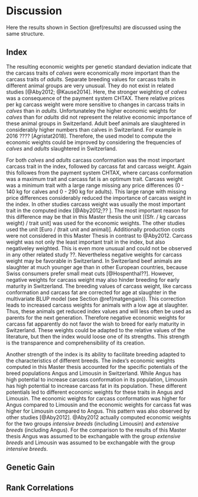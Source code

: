 # Discussion {#discussion}

Here the results shown in Section \@ref(results) are discussed using the same structure.


## Index {#indexdiscussion}

The resulting economic weights per genetic standard deviation indicate that the carcass traits of *calves* were economically more important than the carcass traits of *adults*.
Separate breeding values for carcass traits in different animal groups are very unusual.
They do not exist in related studies [@Aby2012; @Kause2014].
Here, the stronger weighting of *calves* was a consequence of the payment system CHTAX.
There relative prices per kg carcass weight were more sensitive to changes in carcass traits in *calves* than in *adults*.
Unfortunateley the higher economic weights for *calves* than for *adults* did not represent the relative economic importance of these animal groups in Switzerland.
Adult beef animals are slaughtered in considerably higher numbers than calves in Switzerland.
For example in 2016 ???? [Agristat2018].
Therefore, the used model to compute the economic weights could be improved by considering the frequencies of *calves* and *adults* slaughtered in Switzerland.

For both *calves* and *adults* carcass conformation was the most important carcass trait in the index, followed by carcass fat and carcass weight.
Again this followes from the payment system CHTAX, where carcass conformation was a maximum trait and carcass fat is an optimum trait.
Carcass weight was a minimum trait with a large range missing any price differences (0 - 140 kg for calves and 0 - 290 kg for adults).
This large range with missing price differences considerably reduced the importance of carcass weight in the index.
In other studies carcass weight was usually the most important trait in the computed index [@Aby2012;?? ].
The most important reason for this difference may be that in this Master thesis the unit [(Sfr. / kg carcass weight) / trait unit] was used for the economic weights.
The other studies used the unit [Euro / (trait unit and animal)].
Additionally production costs were not considered in this Master Thesis in contrast to @Aby2012.
Carcass weight was not only the least important trait in the index, but also negativeley weighted.
This is even more unusual and could not be observed in any other related study ??.
Nevertheless negative weights for carcass weight may be favorable in Switzerland.
In Switzerland beef animals are slaughter at much younger age than in other European countries, because Swiss consumers prefer small meat cuts [@Hospenthal??].
However, negative weights for carcass weight may also hinder breeding for early maturity in Switzerland.
The breeding values of carcass weight, like carcass conformation and carcass fat are corrected for age at slaughter in the multivariate BLUP model (see Section \@ref(matgengain)).
This correction leads to increased carcass weights for animals with a low age at slaughter.
Thus, these animals get reduced index values and will less often be used as parents for the next generation.
Therefore negative economic weights for carcass fat apparently do not favor the wish to breed for early maturity in Switzerland.
These weights could be adapted to the relative values of the literature, but then the index would loose one of its strengths.
This strength is the transparence and comprehensibility of its creation.

Another strength of the index is its ability to facilitate breeding adapted to the characteristics of different breeds.
The index's economic weights computed in this Master thesis accounted for the specific potentials of the breed populations Angus and Limousin in Switzerland.
While Angus has high potential to increase carcass conformation in its population, Limousin has high potential to increase carcass fat in its population.
These different potentials led to different economic weights for these traits in Angus and Limousin.
The economic weights for carcass conformation was higher for Angus compared to Limousin and the economic weights for carcass fat was higher for Limousin compared to Angus.
This pattern was also observed by other studies [@Aby2012].
@Aby2012 actually computed economic weights for the two groups *intensive breeds* (including Limousin) and *extensive breeds* (including Angus).
For the comparison to the results of this Master thesis Angus was assumed to be exchangable with the group *extensive breeds* and Limousin was assumed to be exchangable with the group *intensive breeds*.

## Genetic Gain {#gengaindiscussion}



## Rank Correlations



